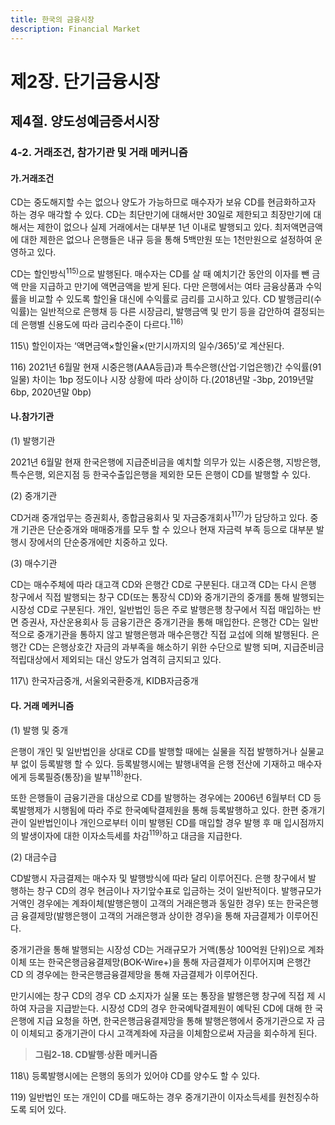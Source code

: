 ```yaml
---
title: 한국의 금융시장
description: Financial Market
---
```


# 제2장. 단기금융시장

## 제4절. 양도성예금증서시장

### 4-2. 거래조건, 참가기관 및 거래 메커니즘

#### 가.거래조건

CD는 중도해지할 수는 없으나 양도가 가능하므로 매수자가 보유 CD를 현금화하고자
하는 경우 매각할 수 있다. CD는 최단만기에 대해서만 30일로 제한되고 최장만기에 대
해서는 제한이 없으나 실제 거래에서는 대부분 1년 이내로 발행되고 있다. 최저액면금액
에 대한 제한은 없으나 은행들은 내규 등을 통해 5백만원 또는 1천만원으로 설정하여 운
영하고 있다.

CD는 할인방식$^{115)}$으로 발행된다. 매수자는 CD를 살 때 예치기간 동안의 이자를 뺀 금액
만을 지급하고 만기에 액면금액을 받게 된다. 다만 은행에서는 여타 금융상품과 수익률을
비교할 수 있도록 할인율 대신에 수익률로 금리를 고시하고 있다. CD 발행금리(수익률)는
일반적으로 은행채 등 다른 시장금리, 발행금액 및 만기 등을 감안하여 결정되는데 은행별
신용도에 따라 금리수준이 다르다.$^{116)}$


<GComment>
115\) 할인이자는 ‘액면금액×할인율×(만기시까지의 일수/365)’로 계산된다.

116\) 2021년 6월말 현재 시중은행(AAA등급)과 특수은행(산업·기업은행)간 수익률(91일물) 차이는 1bp 정도이나 시장 상황에 따라 상이하
다.(2018년말 -3bp, 2019년말 6bp, 2020년말 0bp)

</GComment>

#### 나.참가기관

(1) 발행기관

2021년 6월말 현재 한국은행에 지급준비금을 예치할 의무가 있는 시중은행, 지방은행,
특수은행, 외은지점 등 한국수출입은행을 제외한 모든 은행이 CD를 발행할 수 있다.

(2) 중개기관

CD거래 중개업무는 증권회사, 종합금융회사 및 자금중개회사$^{117)}$가 담당하고 있다. 중개
기관은 단순중개와 매매중개를 모두 할 수 있으나 현재 자금력 부족 등으로 대부분 발행시
장에서의 단순중개에만 치중하고 있다.

(3) 매수기관

CD는 매수주체에 따라 대고객 CD와 은행간 CD로 구분된다. 대고객 CD는 다시 은행
창구에서 직접 발행되는 창구 CD(또는 통장식 CD)와 중개기관의 중개를 통해 발행되는
시장성 CD로 구분된다. 개인, 일반법인 등은 주로 발행은행 창구에서 직접 매입하는 반면
증권사, 자산운용회사 등 금융기관은 중개기관을 통해 매입한다.
은행간 CD는 일반적으로 중개기관을 통하지 않고 발행은행과 매수은행간 직접 교섭에
의해 발행된다. 은행간 CD는 은행상호간 자금의 과부족을 해소하기 위한 수단으로 발행
되며, 지급준비금 적립대상에서 제외되는 대신 양도가 엄격히 금지되고 있다.

<GComment>
117\) 한국자금중개, 서울외국환중개, KIDB자금중개

</GComment>

#### 다. 거래 메커니즘

(1) 발행 및 중개

은행이 개인 및 일반법인을 상대로 CD를 발행할 때에는 실물을 직접 발행하거나 실물교부 없이 등록발행 할 수 있다. 등록발행시에는 발행내역을 은행 전산에 기재하고 매수자
에게 등록필증(통장)을 발부$^{118)}$한다.

또한 은행들이 금융기관을 대상으로 CD를 발행하는 경우에는 2006년 6월부터 CD 등
록발행제가 시행됨에 따라 주로 한국예탁결제원을 통해 등록발행하고 있다.
한편 중개기관이 일반법인이나 개인으로부터 이미 발행된 CD를 매입할 경우 발행 후 매
입시점까지의 발생이자에 대한 이자소득세를 차감$^{119)}$하고 대금을 지급한다.

(2) 대금수급

CD발행시 자금결제는 매수자 및 발행방식에 따라 달리 이루어진다. 은행 창구에서 발
행하는 창구 CD의 경우 현금이나 자기앞수표로 입금하는 것이 일반적이다. 발행규모가
거액인 경우에는 계좌이체(발행은행이 고객의 거래은행과 동일한 경우) 또는 한국은행금
융결제망(발행은행이 고객의 거래은행과 상이한 경우)을 통해 자금결제가 이루어진다.

중개기관을 통해 발행되는 시장성 CD는 거래규모가 거액(통상 100억원 단위)으로 계좌
이체 또는 한국은행금융결제망(BOK-Wire+)을 통해 자금결제가 이루어지며 은행간 CD
의 경우에는 한국은행금융결제망을 통해 자금결제가 이루어진다.

만기시에는 창구 CD의 경우 CD 소지자가 실물 또는 통장을 발행은행 창구에 직접 제
시하여 자금을 지급받는다. 시장성 CD의 경우 한국예탁결제원이 예탁된 CD에 대해 한
국은행에 지급 요청을 하면, 한국은행금융결제망을 통해 발행은행에서 중개기관으로 자
금이 이체되고 중개기관이 다시 고객계좌에 자금을 이체함으로써 자금을 회수하게 된다.

> __그림2-18. CD발행·상환 메커니즘__

<GComment>
118\) 등록발행시에는 은행의 동의가 있어야 CD를 양수도 할 수 있다.

119\) 일반법인 또는 개인이 CD를 매도하는 경우 중개기관이 이자소득세를 원천징수하도록 되어 있다.

</GComment>
